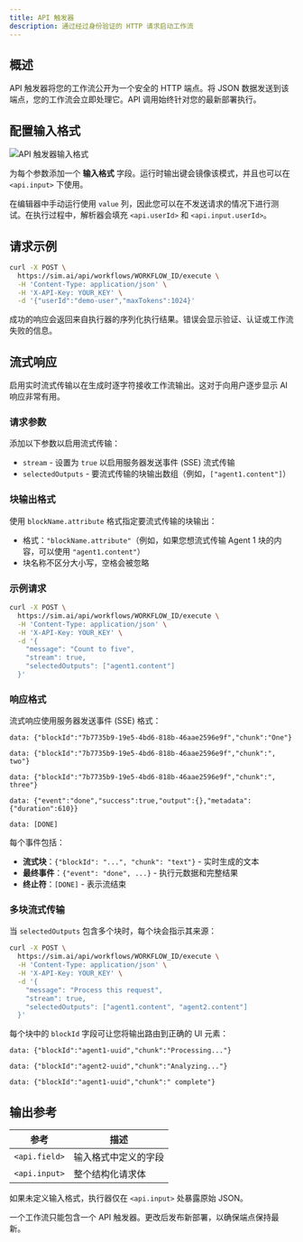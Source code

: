```yaml
---
title: API 触发器
description: 通过经过身份验证的 HTTP 请求启动工作流
---
```



## 概述

API 触发器将您的工作流公开为一个安全的 HTTP 端点。将 JSON 数据发送到该端点，您的工作流会立即处理它。API 调用始终针对您的最新部署执行。

## 配置输入格式

<div className='flex justify-center my-6'>
  <Image
    src='/static/triggers/api-trigger-light.png'
    alt='API 触发器输入格式'
    width={400}
    height={250}
    className='rounded-xl border border-border shadow-sm'
  />
</div>

为每个参数添加一个 **输入格式** 字段。运行时输出键会镜像该模式，并且也可以在 `<api.input>` 下使用。

在编辑器中手动运行使用 `value` 列，因此您可以在不发送请求的情况下进行测试。在执行过程中，解析器会填充 `<api.userId>` 和 `<api.input.userId>`。

## 请求示例

```bash
curl -X POST \
  https://sim.ai/api/workflows/WORKFLOW_ID/execute \
  -H 'Content-Type: application/json' \
  -H 'X-API-Key: YOUR_KEY' \
  -d '{"userId":"demo-user","maxTokens":1024}'
```

成功的响应会返回来自执行器的序列化执行结果。错误会显示验证、认证或工作流失败的信息。

## 流式响应

启用实时流式传输以在生成时逐字符接收工作流输出。这对于向用户逐步显示 AI 响应非常有用。

### 请求参数

添加以下参数以启用流式传输：

- `stream` - 设置为 `true` 以启用服务器发送事件 (SSE) 流式传输
- `selectedOutputs` - 要流式传输的块输出数组（例如，`["agent1.content"]`）

### 块输出格式

使用 `blockName.attribute` 格式指定要流式传输的块输出：
- 格式：`"blockName.attribute"`（例如，如果您想流式传输 Agent 1 块的内容，可以使用 `"agent1.content"`）
- 块名称不区分大小写，空格会被忽略

### 示例请求

```bash
curl -X POST \
  https://sim.ai/api/workflows/WORKFLOW_ID/execute \
  -H 'Content-Type: application/json' \
  -H 'X-API-Key: YOUR_KEY' \
  -d '{
    "message": "Count to five",
    "stream": true,
    "selectedOutputs": ["agent1.content"]
  }'
```

### 响应格式

流式响应使用服务器发送事件 (SSE) 格式：

```
data: {"blockId":"7b7735b9-19e5-4bd6-818b-46aae2596e9f","chunk":"One"}

data: {"blockId":"7b7735b9-19e5-4bd6-818b-46aae2596e9f","chunk":", two"}

data: {"blockId":"7b7735b9-19e5-4bd6-818b-46aae2596e9f","chunk":", three"}

data: {"event":"done","success":true,"output":{},"metadata":{"duration":610}}

data: [DONE]
```

每个事件包括：
- **流式块**：`{"blockId": "...", "chunk": "text"}` - 实时生成的文本
- **最终事件**：`{"event": "done", ...}` - 执行元数据和完整结果
- **终止符**：`[DONE]` - 表示流结束

### 多块流式传输

当 `selectedOutputs` 包含多个块时，每个块会指示其来源：

```bash
curl -X POST \
  https://sim.ai/api/workflows/WORKFLOW_ID/execute \
  -H 'Content-Type: application/json' \
  -H 'X-API-Key: YOUR_KEY' \
  -d '{
    "message": "Process this request",
    "stream": true,
    "selectedOutputs": ["agent1.content", "agent2.content"]
  }'
```

每个块中的 `blockId` 字段可让您将输出路由到正确的 UI 元素：

```
data: {"blockId":"agent1-uuid","chunk":"Processing..."}

data: {"blockId":"agent2-uuid","chunk":"Analyzing..."}

data: {"blockId":"agent1-uuid","chunk":" complete"}
```

## 输出参考

| 参考 | 描述 |
|-----------|-------------|
| `<api.field>` | 输入格式中定义的字段 |
| `<api.input>` | 整个结构化请求体 |

如果未定义输入格式，执行器仅在 `<api.input>` 处暴露原始 JSON。

<Callout type="warning">
一个工作流只能包含一个 API 触发器。更改后发布新部署，以确保端点保持最新。
</Callout>
